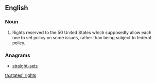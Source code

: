 ==English==
{{wikipedia}}

===Noun===
{{en-plural noun|[[state]]s' [[right]]s}}

# {{context|US|politics|lang=en}} Rights reserved to the 50 United States which supposedly allow each one to set policy on some issues, rather than being subject to federal policy.

===Anagrams===
* [[straight-sets#English|straight-sets]]

[[ta:states' rights]]